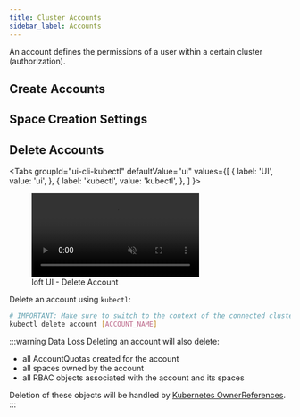 ```yaml
---
title: Cluster Accounts
sidebar_label: Accounts
---
```



An account defines the permissions of a user within a certain cluster (authorization).

## Create Accounts

<CreateClusterAccounts/>


## Space Creation Settings

<AccountSpaceSettings/>


## Delete Accounts

<Tabs
  groupId="ui-cli-kubectl"
  defaultValue="ui"
  values={[
    { label: 'UI', value: 'ui', },
    { label: 'kubectl', value: 'kubectl', },
  ]
}>
<TabItem value="ui">

<figure class="frame">
  <video controls loop autoplay="true" muted>
    <source src="/img/ui/clusters/delete-account.mp4" type="video/mp4" />
  </video>
  <figcaption>loft UI - Delete Account</figcaption>
</figure>

</TabItem>
<TabItem value="kubectl">

Delete an account using `kubectl`:
```bash
# IMPORTANT: Make sure to switch to the context of the connected cluster!
kubectl delete account [ACCOUNT_NAME]
```

</TabItem>
</Tabs>

:::warning Data Loss
Deleting an account will also delete:
- all AccountQuotas created for the account
- all spaces owned by the account
- all RBAC objects associated with the account and its spaces

Deletion of these objects will be handled by [Kubernetes OwnerReferences](https://kubernetes.io/docs/concepts/workloads/controllers/garbage-collection/#owners-and-dependents).
:::

